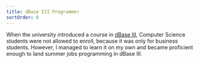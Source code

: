 ```yaml
---
title: dBase III Programmer
sortOrder: 8
---
```


When the university introduced a course in [dBase III](https://en.wikipedia.org/wiki/DBase), Computer Science students were not allowed to enroll, because it was only for business students. However, I managed to learn it on my own and became proficient enough to land summer jobs programming in dBase III.
